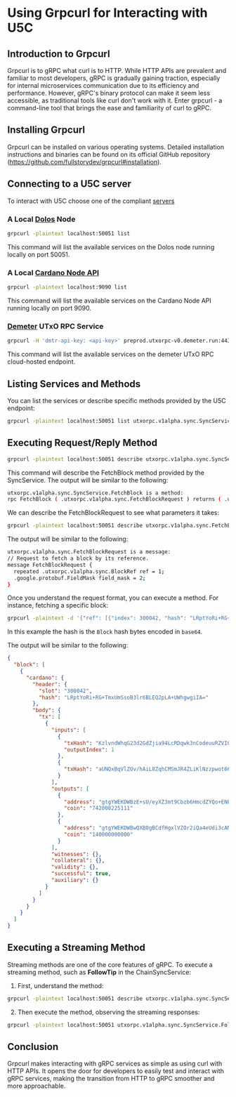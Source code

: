 # Using Grpcurl for Interacting with U5C

## Introduction to Grpcurl

Grpcurl is to gRPC what curl is to HTTP. While HTTP APIs are prevalent and familiar to most developers, gRPC is gradually gaining traction, especially for internal microservices communication due to its efficiency and performance. However, gRPC's binary protocol can make it seem less accessible, as traditional tools like curl don't work with it. Enter grpcurl - a command-line tool that brings the ease and familiarity of curl to gRPC.

## Installing Grpcurl

Grpcurl can be installed on various operating systems. Detailed installation instructions and binaries can be found on its official GitHub repository (https://github.com/fullstorydev/grpcurl#installation).

## Connecting to a U5C server

To interact with U5C choose one of the compliant [servers](/servers)

### A Local [Dolos](https://github.com/txpipe/dolos) Node

```sh
grpcurl -plaintext localhost:50051 list
```

This command will list the available services on the Dolos node running locally on port 50051.

### A Local [Cardano Node API](https://github.com/blinklabs-io/cardano-node-api)

```sh
grpcurl -plaintext localhost:9090 list
```

This command will list the available services on the Cardano Node API running locally on port 9090.

### [Demeter](https://demeter.run) UTxO RPC Service

```sh
grpcurl -H 'dmtr-api-key: <api-key>' preprod.utxorpc-v0.demeter.run:443 list
```

This command will list the available services on the demeter UTxO RPC cloud-hosted endpoint.

## Listing Services and Methods

You can list the services or describe specific methods provided by the U5C endpoint:

```sh
grpcurl -plaintext localhost:50051 list utxorpc.v1alpha.sync.SyncService
```

## Executing Request/Reply Method

```sh
grpcurl -plaintext localhost:50051 describe utxorpc.v1alpha.sync.SyncService.FetchBlock
```

This command will describe the FetchBlock method provided by the SyncService. The output will be similar to the following:

```sh
utxorpc.v1alpha.sync.SyncService.FetchBlock is a method:
rpc FetchBlock ( .utxorpc.v1alpha.sync.FetchBlockRequest ) returns ( .utxorpc.v1alpha.sync.FetchBlockResponse );
```

We can describe the FetchBlockRequest to see what parameters it takes:

```sh
grpcurl -plaintext localhost:50051 describe utxorpc.v1alpha.sync.FetchBlockRequest
```

The output will be similar to the following:
```sh
utxorpc.v1alpha.sync.FetchBlockRequest is a message:
// Request to fetch a block by its reference.
message FetchBlockRequest {
  repeated .utxorpc.v1alpha.sync.BlockRef ref = 1;
  .google.protobuf.FieldMask field_mask = 2;
}
```

Once you understand the request format, you can execute a method. For instance, fetching a specific block:

```sh
grpcurl -plaintext -d '{"ref": [{"index": 300042, "hash": "LRptYoRi+RG+TmxUmSsoB3lr6BLEQ2pLA+UWhgwgiIA="}]}' localhost:50051 utxorpc.v1alpha.sync.SyncService.FetchBlock
```

In this example the hash is the `Block` hash bytes encoded in `base64`.

The output will be similar to the following:
```json
{
  "block": [
    {
      "cardano": {
        "header": {
          "slot": "300042",
          "hash": "LRptYoRi+RG+TmxUmSsoB3lr6BLEQ2pLA+UWhgwgiIA="
        },
        "body": {
          "tx": [
            {
              "inputs": [
                {
                  "txHash": "KzlvndWhqG23d2GdZjia94LcRDqwk3nCodeuuRZVI0M=",
                  "outputIndex": 1
                },
                {
                  "txHash": "aUNQxBqVlZOv/hAiL8ZqhCMSmJR4ZLiKlNzzpwot66w="
                }
              ],
              "outputs": [
                {
                  "address": "gtgYWEKDWBzE+sU/eyXZ3mt9Cbzb6HmcdZYQo+ENEiYDV/oioQFYHlgc6aRDIU6NiYGVLgPdq1GS6ZbJI5WXLL2VV3O2ngAahdniww==",
                  "coin": "742008225111"
                },
                {
                  "address": "gtgYWEKDWBwQXB0gBCdfHgxlVZOr2iQa4eUdi3cANpMA3QyFoQFYHlgcxdlJsC4jI0tnCIRphMmNR3Oe+l2wxIEj+eCZxgAauVbtDw==",
                  "coin": "140000000000"
                }
              ],
              "witnesses": {},
              "collateral": {},
              "validity": {},
              "successful": true,
              "auxiliary": {}
            }
          ]
        }
      }
    }
  ]
}
```

## Executing a Streaming Method

Streaming methods are one of the core features of gRPC. To execute a streaming method, such as **FollowTip** in the ChainSyncService:

1. First, understand the method:

```sh
grpcurl -plaintext localhost:50051 describe utxorpc.v1alpha.sync.SyncService.FollowTip
```

2. Then execute the method, observing the streaming responses:

```sh
grpcurl -plaintext localhost:50051 utxorpc.v1alpha.sync.SyncService.FollowTip
```

## Conclusion

Grpcurl makes interacting with gRPC services as simple as using curl with HTTP APIs. It opens the door for developers to easily test and interact with gRPC services, making the transition from HTTP to gRPC smoother and more approachable.


